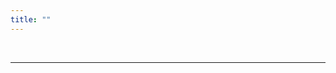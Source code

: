 ```yaml
---
title: ""
---
```


\

```{=html}
 <object data="images/pagedown_cv.pdf" type="application/pdf" style="min-height:100vh;width:100%"></object>
```


------